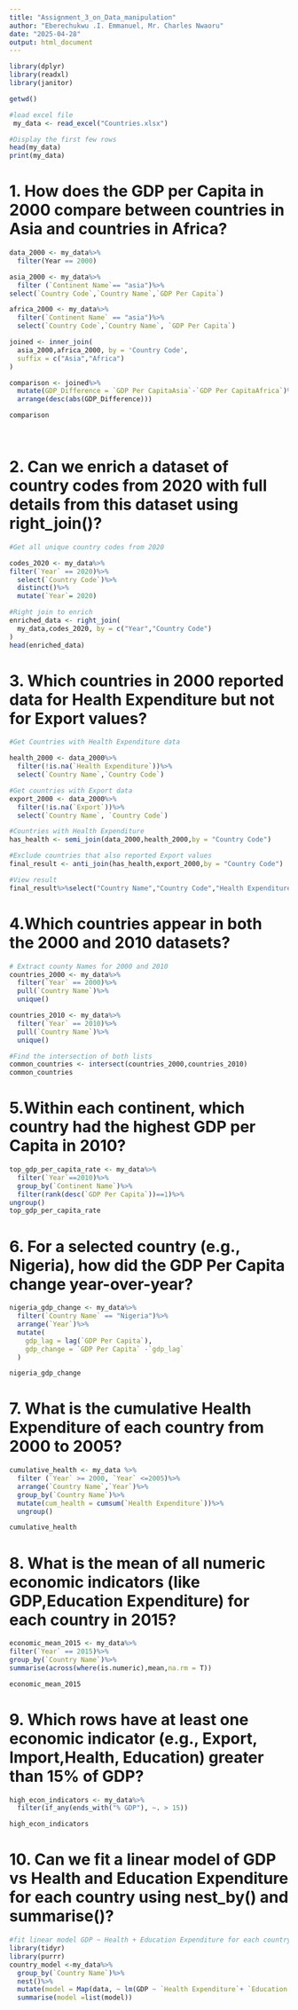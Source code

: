 ---
title: "Assignment_3_on_Data_manipulation"
author: "Eberechukwu .I. Emmanuel, Mr. Charles Nwaoru"
date: "2025-04-28"
output: html_document
---

```{r setup, include=FALSE}
library(dplyr)
library(readxl)
library(janitor)
```

```{r, include=FALSE}
getwd()
```

```{r, load_excel_data, include=FALSE}
#load excel file
 my_data <- read_excel("Countries.xlsx")

#Display the first few rows
head(my_data)
print(my_data)
```

# 1. How does the GDP per Capita in 2000 compare between countries in Asia and countries in Africa?
```{r}
data_2000 <- my_data%>%
  filter(Year == 2000)

asia_2000 <- my_data%>%
  filter (`Continent Name`== "asia")%>%
select(`Country Code`,`Country Name`,`GDP Per Capita`)

africa_2000 <- my_data%>%
  filter(`Continent Name` == "asia")%>%
  select(`Country Code`,`Country Name`, `GDP Per Capita`)

joined <- inner_join(
  asia_2000,africa_2000, by = 'Country Code',
  suffix = c("Asia","Africa")
)

comparison <- joined%>%
  mutate(GDP_Difference = `GDP Per CapitaAsia`-`GDP Per CapitaAfrica`)%>%
  arrange(desc(abs(GDP_Difference)))

comparison
  



```

# 2. Can we enrich a dataset of country codes from 2020 with full details from this dataset using right_join()?
```{r}
#Get all unique country codes from 2020

codes_2020 <- my_data%>%
filter(`Year` == 2020)%>%
  select(`Country Code`)%>%
  distinct()%>%
  mutate(`Year`= 2020)

#Right join to enrich
enriched_data <- right_join(
  my_data,codes_2020, by = c("Year","Country Code")
)
head(enriched_data)
```

# 3.   Which countries in 2000 reported data for Health Expenditure but not for Export values?
```{r}
#Get Countries with Health Expenditure data

health_2000 <- data_2000%>%
  filter(!is.na(`Health Expenditure`))%>%
  select(`Country Name`,`Country Code`)

#Get countries with Export data
export_2000 <- data_2000%>%
  filter(!is.na(`Export`))%>%
  select(`Country Name`, `Country Code`)

#Countries with Health Expenditure
has_health <- semi_join(data_2000,health_2000,by = "Country Code")

#Exclude countries that also reported Export values 
final_result <- anti_join(has_health,export_2000,by = "Country Code")

#View result
final_result%>%select("Country Name","Country Code","Health Expenditure")
```


# 4.Which countries appear in both the 2000 and 2010 datasets?
```{r}
# Extract county Names for 2000 and 2010
countries_2000 <- my_data%>%
  filter(`Year` == 2000)%>%
  pull(`Country Name`)%>%
  unique()

countries_2010 <- my_data%>%
  filter(`Year` == 2010)%>%
  pull(`Country Name`)%>%
  unique()

#Find the intersection of both lists
common_countries <- intersect(countries_2000,countries_2010)
common_countries
```

# 5.Within each continent, which country had the highest GDP per Capita  in 2010?
```{r}
top_gdp_per_capita_rate <- my_data%>%
  filter(`Year`==2010)%>%
  group_by(`Continent Name`)%>%
  filter(rank(desc(`GDP Per Capita`))==1)%>%
ungroup()
top_gdp_per_capita_rate
```


# 6. For a selected country (e.g., Nigeria), how did the GDP Per Capita change year-over-year?
```{r}
nigeria_gdp_change <- my_data%>%
  filter(`Country Name` == "Nigeria")%>%
  arrange(`Year`)%>%
  mutate(
    gdp_lag = lag(`GDP Per Capita`),
    gdp_change = `GDP Per Capita` -`gdp_lag`
  )

nigeria_gdp_change
```

# 7.  What is the cumulative Health Expenditure of each country from 2000 to 2005?
```{r}
cumulative_health <- my_data %>%
  filter (`Year` >= 2000, `Year` <=2005)%>%
  arrange(`Country Name`,`Year`)%>%
  group_by(`Country Name`)%>%
  mutate(cum_health = cumsum(`Health Expenditure`))%>%
  ungroup()

cumulative_health

```


# 8. What is the mean of all numeric economic indicators (like GDP,Education Expenditure) for each country in 2015?  
```{r}
economic_mean_2015 <- my_data%>%
filter(`Year` == 2015)%>%
group_by(`Country Name`)%>%
summarise(across(where(is.numeric),mean,na.rm = T))

economic_mean_2015
```


# 9. Which rows have at least one economic indicator (e.g., Export, Import,Health, Education) greater than 15% of GDP?
```{r}
high_econ_indicators <- my_data%>%
  filter(if_any(ends_with("% GDP"), ~. > 15))

high_econ_indicators
```

# 10. Can we fit a linear model of GDP vs Health and Education Expenditure for each country using nest_by() and summarise()?
```{r}
#fit linear model GDP ~ Health + Education Expenditure for each country
library(tidyr)
library(purrr)
country_model <-my_data%>%
  group_by(`Country Name`)%>%
  nest()%>%
  mutate(model = Map(data, ~ lm(GDP ~ `Health Expenditure`+ `Education Expenditure`,data = .)))%>%
  summarise(model =list(model))

```

